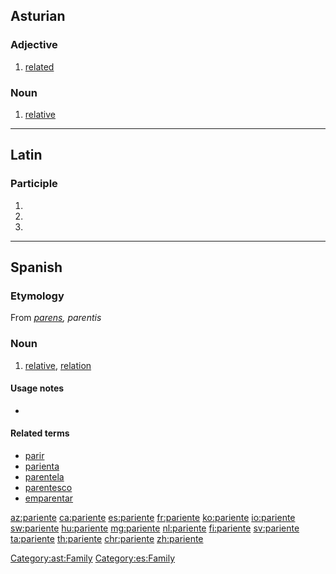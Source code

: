 ==Asturian==

===Adjective===
{{head|ast|adjective}}

# [[related]]

===Noun===
{{head|ast|noun}}

# [[relative]]
[[Category:ast:Family]]

----

==Latin==

===Participle===
{{la-part-form|pariente}}

# {{inflection of|pariēns||dat|m|s|lang=la}}
# {{inflection of|pariēns||dat|f|s|lang=la}}
# {{inflection of|pariēns||dat|n|s|lang=la}}

----

==Spanish==

===Etymology===
From {{etyl|la|es}} ''[[parens]], parentis''

===Noun===
{{es-noun|mf}}

# [[relative]], [[relation]] {{gloss|member of one's family}}

====Usage notes====
* {{U:es:false friend|padre|es2=madre|en=parent}}

====Related terms====
* [[parir]]
* [[parienta]]
* [[parentela]]
* [[parentesco]]
* [[emparentar]]

[[Category:es:Family]]

[[az:pariente]]
[[ca:pariente]]
[[es:pariente]]
[[fr:pariente]]
[[ko:pariente]]
[[io:pariente]]
[[sw:pariente]]
[[hu:pariente]]
[[mg:pariente]]
[[nl:pariente]]
[[fi:pariente]]
[[sv:pariente]]
[[ta:pariente]]
[[th:pariente]]
[[chr:pariente]]
[[zh:pariente]]